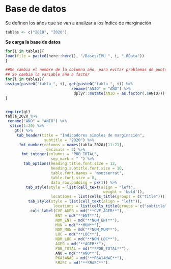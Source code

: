 # Base de datos {.unlisted .unnumbered}

Se definen los años que se van a analizar a los índice de marginación 

```r
tablas <- c("2010", "2020")
```

**Se carga la base de datos**  


```r
for(i in tablas){
load(file = paste0(here::here(), "/Bases/IMU_", i, ".RData")) 
}

##Se cambia el nombre de la columna año, para evitar problemas de puntuación
## Se cambia la variable año a factor
for(i in tablas){
assign(paste0("tabla_", i), get(paste0("tabla_", i)) %>% 
                             rename("ANIO" = "AÑO") %>%
                              dplyr::mutate(ANIO = as.factor(.$ANIO)))
}
```

<div style="height:500px;overflow:auto;">
```r
require(gt)
tabla_2020 %>% 
 rename("AÑO" = "ANIO") %>%
  slice(1:20) %>%
    gt() %>%
     tab_header(title = "Indicadores simples de marginación",
                 subtitle = "2020") %>%
      fmt_number(columns = names(tabla_2020)[11:21], 
                  decimals = 2) %>%
       fmt_integer(columns = "POB_TOTAL", 
                    sep_mark = " ") %>%
        tab_options(heading.title.font.size = 12, 
                    heading.subtitle.font.size = 10,
                    table.font.names = 'montserrat',
                    table.font.size = 8,
                    data_row.padding = px(1)) %>%
         tab_style(style = list(cell_text(align = "left",
                                           weight = 'bold')),
                    locations = list(cells_title(groups = c("title")))) %>%
          tab_style(style = list(cell_text(align = "left")),
                     locations = list(cells_title(groups = c("subtitle")))) %>%
           cols_label(CVE_AGEB = md("**CVE_AGEB**"),
                      ENT = md("**ENT**"),
                      NOM_ENT = md("**NOM_ENT**"), 
                      MUN = md("**MUN**"), 
                      NOM_MUN = md("**NOM_MUN**"),
                      LOC = md("**LOC**"), 
                      NOM_LOC = md("**NOM_LOC**"), 
                      AGEB = md("**AGEB**"),
                      POB_TOTAL = md("**POB_TOTAL**"), 
                      AÑO = md("**AÑO**"), 
                      P6A14NAE = md("**P6A14NAE**"),
                      SBASC = md("**SBASC**"),
                      PSDSS = md("**PSDSS**"),
                      OVSDE = md("**OVSDE**"),
                      OVSEE = md("**OVSEE**"),
                      OVSAE = md("**OVSAE**"),
                      OVPT= md("**OVPT**"),
                      OVHAC = md("**OVHAC**"),
                      OVSREF = md("**OVSREF**"),
                      OVSINT = md("**OVSINT**"),
                      OVSCEL = md("**OVSCEL**")) %>%
         cols_width(starts_with("POB") ~ px(80), 
                    starts_with("NOM") ~ px(150), 
                    everything() ~ px(60)) %>%
            as_raw_html() 
```
</div>